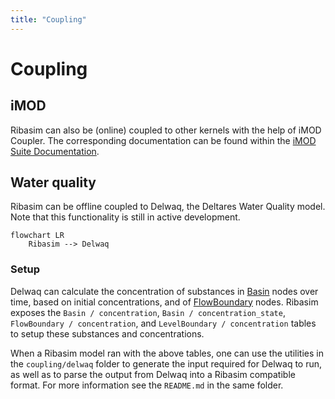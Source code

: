 ```yaml
---
title: "Coupling"
---
```


# Coupling

## iMOD

Ribasim can also be (online) coupled to other kernels with the help of iMOD Coupler. The corresponding documentation can be found within the [iMOD Suite Documentation](https://deltares.github.io/iMOD-Documentation/coupler.html).

## Water quality

Ribasim can be offline coupled to Delwaq, the Deltares Water Quality model. Note that this functionality is still in active development.

```mermaid
flowchart LR
    Ribasim --> Delwaq
```

### Setup

Delwaq can calculate the concentration of substances in [Basin](node/basin.qmd) nodes over time, based on initial concentrations, and of [FlowBoundary](node/flow-boundary.qmd) nodes. Ribasim exposes the `Basin / concentration`, `Basin / concentration_state`, `FlowBoundary / concentration`, and `LevelBoundary / concentration` tables to setup these substances and concentrations.

When a Ribasim model ran with the above tables, one can use the utilities in the `coupling/delwaq` folder to generate the input required for Delwaq to run, as well as to parse the output from Delwaq into a Ribasim compatible format.
For more information see the `README.md` in the same folder.
